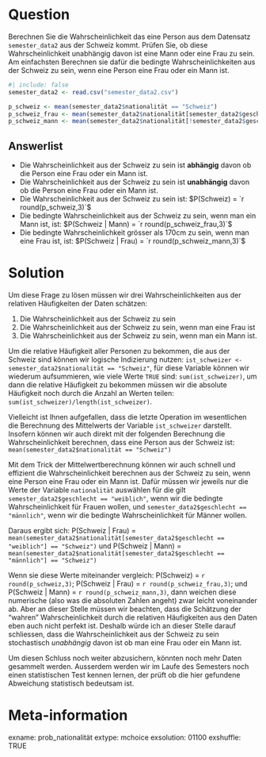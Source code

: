 Question
=======
Berechnen Sie die Wahrscheinlichkeit das eine Person aus dem Datensatz `semester_data2` aus der Schweiz kommt. Prüfen Sie, ob diese Wahrscheinlichkeit unabhängig davon ist eine Mann oder eine Frau zu sein. Am einfachsten Berechnen sie dafür die bedingte Wahrscheinlichkeiten aus der Schweiz zu sein, wenn eine Person eine Frau oder ein Mann ist.

```r
#| include: false
semester_data2 <- read.csv("semester_data2.csv")

p_schweiz <- mean(semester_data2$nationalität == "Schweiz")
p_schweiz_frau <- mean(semester_data2$nationalität[semester_data2$geschlecht == "weiblich"] == "Schweiz")
p_schweiz_mann <- mean(semester_data2$nationalität[!semester_data2$geschlecht == "weiblich"] == "Schweiz")
```

Answerlist
--------
* Die Wahrscheinlichkeit aus der Schweiz zu sein ist **abhängig** davon ob die Person eine Frau oder ein Mann ist.
* Die Wahrscheinlichkeit aus der Schweiz zu sein ist **unabhängig** davon ob die Person eine Frau oder ein Mann ist.
* Die Wahrscheinlichkeit aus der Schweiz zu sein ist: $P(Schweiz) = `r round(p_schweiz,3)`$
* Die bedingte Wahrscheinlichkeit aus der Schweiz zu sein, wenn man ein Mann ist, ist: $P(Schweiz | Mann) = `r round(p_schweiz_frau,3)`$
* Die bedingte Wahrscheinlichkeit grösser als 170cm zu sein, wenn man eine Frau ist, ist: $P(Schweiz | Frau) = `r round(p_schweiz_mann,3)`$

Solution
========

Um diese Frage zu lösen müssen wir drei Wahrscheinlichkeiten aus der relativen Häufigkeiten der Daten schätzen:

1. Die Wahrscheinlichkeit aus der Schweiz zu sein
2. Die Wahrscheinlichkeit aus der Schweiz zu sein, wenn man eine Frau ist
3. Die Wahrscheinlichkeit aus der Schweiz zu sein, wenn man ein Mann ist.

Um die relative Häufigkeit aller Personen zu bekommen, die aus der Schweiz sind können wir logische Indizierung nutzen: `ist_schweizer <- semester_data2$nationalität == "Schweiz"`, für diese Variable können wir wiederum aufsummieren, wie viele Werte `TRUE` sind: `sum(ist_schweizer)`, um dann die relative Häufigkeit zu bekommen müssen wir die absolute Häufigkeit noch durch die Anzahl an Werten teilen: `sum(ist_schweizer)/length(ist_schweizer)`.

Vielleicht ist Ihnen aufgefallen, dass die letzte Operation im wesentlichen die Berechnung des Mittelwerts der Variable `ist_schweizer` darstellt. Insofern können wir auch direkt mit der folgenden Berechnung die Wahrscheinlichkeit berechnen, dass eine Person aus der Schweiz ist: `mean(semester_data2$nationalität == "Schweiz")`

Mit dem Trick der Mittelwertberechnung können wir auch schnell und effizient die Wahrscheinlichkeit berechnen aus der Schweiz zu sein, wenn eine Person eine Frau oder ein Mann ist. Dafür müssen wir jeweils nur die Werte der Variable `nationalität` auswählen für die gilt `semester_data2$geschlecht == "weiblich"`, wenn wir die bedingte Wahrscheinlichkeit für Frauen wollen, und `semester_data2$geschlecht == "männlich"`, wenn wir die bedingte Wahrscheinlichkeit für Männer wollen.

Daraus ergibt sich: P(Schweiz | Frau) =  `mean(semester_data2$nationalität[semester_data2$geschlecht == "weiblich"] == "Schweiz")` und P(Schweiz | Mann) =  `mean(semester_data2$nationalität[semester_data2$geschlecht == "männlich"] == "Schweiz")`

Wenn sie diese Werte miteinander vergleich: P(Schweiz) = `r round(p_schweiz,3)`; P(Schweiz | Frau) = `r round(p_schweiz_frau,3)`; und P(Schweiz | Mann) = `r round(p_schweiz_mann,3)`, dann weichen diese numerische (also was die absoluten Zahlen angeht) zwar leicht voneinander ab. Aber an dieser Stelle müssen wir beachten, dass die Schätzung der "wahren" Wahrscheinlichkeit durch die relativen Häufigkeiten aus den Daten eben auch nicht perfekt ist. Deshalb würde ich an dieser Stelle darauf schliessen, dass die Wahrscheinlichkeit aus der Schweiz zu sein stochastisch *unabhängig* davon ist ob man eine Frau oder ein Mann ist.

Um diesen Schluss noch weiter abzusichern, könnten noch mehr Daten gesammelt werden. Ausserdem werden wir im Laufe des Semesters noch einen statistischen Test kennen lernen, der prüft ob die hier gefundene Abweichung statistisch bedeutsam ist.

Meta-information
=========
exname: prob_nationalität 
extype: mchoice 
exsolution: 01100
exshuffle: TRUE
